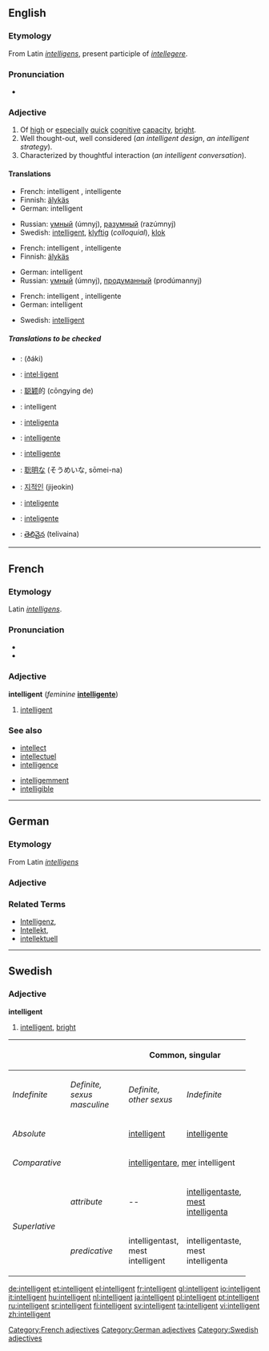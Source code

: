 ==English==

===Etymology===
From Latin ''[[intelligens]]'', present participle of ''[[intellegere]]''.

===Pronunciation===
{{IPA|/ɪnˈtɛlɪʤənt/}}
*{{audio|en-us-intelligent.ogg|Audio (US)}}

===Adjective===
{{en-adj}}

# Of [[high]] or [[especial]]ly [[quick]] [[cognitive]] [[capacity]], [[bright]].
# Well thought-out, well considered (''an intelligent design'', ''an intelligent strategy'').
# Characterized by thoughtful interaction (''an intelligent conversation'').

====Translations====
{{trans-top|Of high or especially quick cognitive capacity, bright}}
*French: intelligent {{m}}, intelligente {{f}}
*Finnish: [[älykäs]]
*German: intelligent
{{trans-mid}}
*Russian: [[умный]] (úmnyj), [[разумный]] (razúmnyj)
*Swedish: [[intelligent#Swedish|intelligent]], [[klyftig]] (''colloquial''), [[klok]]
{{trans-bottom}}

{{trans-top|Well thought-out, well considered}}
*French: intelligent {{m}}, intelligente {{f}}
*Finnish: [[älykäs]]
{{trans-mid}}
*German: intelligent
*Russian: [[умный]] (úmnyj), [[продуманный]] (prodúmannyj)
{{trans-bottom}}

{{trans-top|Characterized by thoughtful interaction}}
*French: intelligent {{m}}, intelligente {{f}}
*German: intelligent
{{trans-mid}}
*Swedish: [[intelligent#Swedish|intelligent]]
{{trans-bottom}}

=====Translations to be checked=====
{{checktrans}}
{{top}}
*{{ttbc|Arabic}}: {{ARchar|[[ذكي]]}} (ðáki)
*{{ttbc|Catalan}}: [[intel·ligent]]
*{{ttbc|Chinese}}: [[聪颖]]的 (cōngying de)
*{{ttbc|Dutch}}: intelligent
*{{ttbc|Esperanto}}: [[inteligenta]]
*{{ttbc|Interlingua}}: [[intelligente]]
{{mid}}
*{{ttbc|Italian}}: [[intelligente]]
*{{ttbc|Japanese}}: [[聡明]]な (そうめいな, sōmei-na)
*{{ttbc|Korean}}: [[지적인]] (jijeokin)
*{{ttbc|Portuguese}}: [[inteligente]]
*{{ttbc|Spanish}}: [[inteligente]]
*{{ttbc|Telugu}}: [[తెలివైన]] (telivaina)
{{bottom}}

----

==French==

===Etymology===
Latin ''[[intelligens]]''.

===Pronunciation===
*{{IPA|/ɛ̃teliʒɑ̃/}}
*{{SAMPA|/E~.te.li.ZA~/}}

===Adjective===
'''intelligent''' (''feminine'' '''[[intelligente]]''')

# [[#English|intelligent]]

===See also===
{{top2}}
*[[intellect#French|intellect]]
*[[intellectuel]]
*[[intelligence#French|intelligence]]
{{mid2}}
*[[intelligemment]]
*[[intelligible#French|intelligible]]
{{bottom}}

[[Category:French adjectives]]

----

==German==

===Etymology===
From Latin ''[[intelligens]]''

===Adjective===
{{de-adj|intelligenter|intelligentesten}}

===Related Terms===
*[[Intelligenz]],
*[[Intellekt]],
*[[intellektuell]]

[[Category:German adjectives]]

----

==Swedish==

===Adjective===
'''intelligent'''

# [[intelligent#English|intelligent]], [[bright]]

{| border=1 cellspacing=0
|- bgcolor="#FFFFF0" align=center
! rowspan=2 colspan=2 |
! colspan=3 width=100| Common, singular
! colspan=2 width=100| Neuter, singular
! rowspan=2 width=100| Plural
|- bgcolor="#FFFFF0" align=center
| width=100 | ''Indefinite''
| width=100 | ''Definite, sexus masculine''
| width=100 |  ''Definite, other sexus''
| width=100 | ''Indefinite''
| width=100 | ''Definite''
|- align=center
| colspan=2 width=120 | ''Absolute''
| [[intelligent]]
| [[intelligente]]
| [[intelligenta]]
| [[intelligent]]
| [[intelligenta]]
| [[intelligenta]]
|- align=center
| colspan=2 | ''Comparative''
| colspan=7 | [[intelligentare]], [[mer]] intelligent
|- align=center
| rowspan=2 width=50| ''Superlative''
| width=70 | ''attribute''
| --
| [[intelligentaste]], [[mest]] [[intelligenta]]
| intelligentaste, mest intelligenta
| --
| intelligentaste, mest intelligenta
| intelligentaste, mest intelligenta
|- align=center
| ''predicative''
| intelligentast, mest intelligent
| intelligentaste, mest intelligenta
| intelligentaste, mest intelligenta
| intelligentast, mest intelligent
| intelligentaste, mest intelligenta
| intelligentaste, mest intelligenta
|}

[[Category:Swedish adjectives]]

[[de:intelligent]]
[[et:intelligent]]
[[el:intelligent]]
[[fr:intelligent]]
[[gl:intelligent]]
[[io:intelligent]]
[[it:intelligent]]
[[hu:intelligent]]
[[nl:intelligent]]
[[ja:intelligent]]
[[pl:intelligent]]
[[pt:intelligent]]
[[ru:intelligent]]
[[sr:intelligent]]
[[fi:intelligent]]
[[sv:intelligent]]
[[ta:intelligent]]
[[vi:intelligent]]
[[zh:intelligent]]